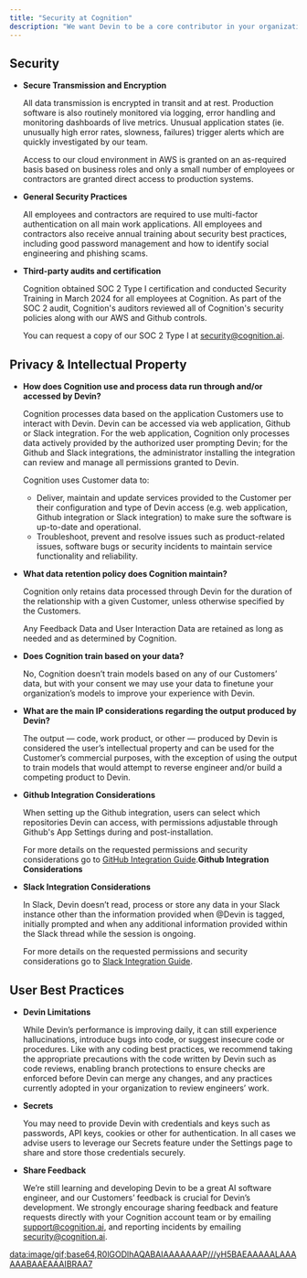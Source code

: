 ```yaml
---
title: "Security at Cognition"
description: "We want Devin to be a core contributor in your organization, and have prioritized security, data privacy and compliance to make it possible"
---
```


## Security

- **Secure Transmission and Encryption**
    
    All data transmission is encrypted in transit and at rest. Production software is also routinely monitored via logging, error handling and monitoring dashboards of live metrics. Unusual application states (ie. unusually high error rates, slowness, failures) trigger alerts which are quickly investigated by our team. 
    
    Access to our cloud environment in AWS is granted on an as-required basis based on business roles and only a small number of employees or contractors are granted direct access to production systems.
    
- **General Security Practices**
    
    All employees and contractors are required to use multi-factor authentication on all main work applications. All employees and contractors also receive annual training about security best practices, including good password management and how to identify social engineering and phishing scams.
    
- **Third-party audits and certification**
    
    Cognition obtained SOC 2 Type I certification and conducted Security Training in March 2024 for all employees at Cognition. As part of the SOC 2 audit, Cognition's auditors reviewed all of Cognition's security policies along with our AWS and Github controls.
    
    You can request a copy of our SOC 2 Type I at security@cognition.ai.
    

## Privacy & Intellectual Property

- **How does Cognition use and process data run through and/or accessed by Devin?**
    
    Cognition  processes data based on the application Customers use to interact with Devin. Devin can be accessed via web application, Github or Slack integration. For the web application, Cognition only processes data actively provided by the authorized user prompting Devin; for the Github and Slack integrations, the administrator installing the integration can review and manage all permissions granted to Devin.
    
    Cognition uses Customer data to:
    
    - Deliver, maintain and update services provided to the Customer per their configuration and type of Devin access (e.g. web application, Github integration or Slack integration) to make sure the software is up-to-date and operational.
    - Troubleshoot, prevent and resolve issues such as product-related issues, software bugs or security incidents to maintain service functionality and reliability.
- **What data retention policy does Cognition maintain?**
    
    Cognition only retains data processed through Devin for the duration of the relationship with a given Customer, unless otherwise specified by the Customers. 
    
    Any Feedback Data and User Interaction Data are retained as long as needed and as determined by Cognition. 
    
- **Does Cognition train based on your data?**
    
    No, Cognition doesn’t train models based on any of our Customers’ data, but with your consent we may use your data to finetune your organization’s models to improve your experience with Devin.
    
- **What are the main IP considerations regarding the output produced by Devin?**
    
    The output — code, work product, or other — produced by Devin is considered the user’s intellectual property and can be used for the Customer’s commercial purposes, with the exception of using the output to train models that would attempt to reverse engineer and/or build a competing product to Devin.
    
- **Github Integration Considerations**
    
    When setting up the Github integration, users can select which repositories Devin can access, with permissions adjustable through Github's App Settings during and post-installation. 
    
    For more details on the requested permissions and security considerations go to [GitHub Integration Guide](https://www.notion.so/GitHub-Integration-Guide-f839572ed60a4d41ae2620c08c2fdb62?pvs=21).**Github Integration Considerations**
    
- **Slack Integration Considerations**
    
    In Slack, Devin doesn’t read, process or store any data in your Slack instance other than the information provided when @Devin is tagged, initially prompted and when any additional information provided within the Slack thread while the session is ongoing.  
    
    For more details on the requested permissions and security considerations go to [Slack Integration Guide](https://www.notion.so/Slack-Integration-Guide-50c11122153d41f18e7bb31b40cf1fbd?pvs=21).
    

## User Best Practices

- **Devin Limitations**
    
    While Devin’s performance is improving daily, it can still experience hallucinations, introduce bugs into code, or suggest insecure code or procedures. Like with any coding best practices, we recommend taking the appropriate precautions with the code written by Devin such as code reviews, enabling branch protections to ensure checks are enforced before Devin can merge any changes, and any practices currently adopted in your organization to review engineers’ work.
    
- **Secrets**
    
    You may need to provide Devin with credentials and keys such as passwords, API keys, cookies or other for authentication. In all cases we advise users to leverage our Secrets feature under the Settings page to share and store those credentials securely.
    
- **Share Feedback**
    
    We’re still learning and developing Devin to be a great AI software engineer, and our Customers’ feedback is crucial for Devin’s development. We strongly encourage sharing feedback and feature requests directly with your Cognition account team or by emailing [support@cognition.ai](mailto:support@cognition.ai), and reporting incidents by emailing [security@cognition.ai](mailto:security@cognition.ai).
    

[data:image/gif;base64,R0lGODlhAQABAIAAAAAAAP///yH5BAEAAAAALAAAAAABAAEAAAIBRAA7](data:image/gif;base64,R0lGODlhAQABAIAAAAAAAP///yH5BAEAAAAALAAAAAABAAEAAAIBRAA7)
